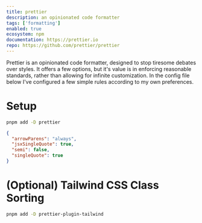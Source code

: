 ```yaml
---
title: prettier
description: an opinionated code formatter
tags: ['formatting']
enabled: true
ecosystem: npm
documentation: https://prettier.io
repo: https://github.com/prettier/prettier
---
```


Prettier is an opinionated code formatter, designed to stop tiresome debates
over styles. It offers a few options, but it's value is in enforcing reasonable
standards, rather than allowing for infinite customization. In the config file
below I've configured a few simple rules according to my own preferences.

# Setup

```bash
pnpm add -D prettier
```

```json title=".prettierrc"
{
  "arrowParens": "always",
  "jsxSingleQuote": true,
  "semi": false,
  "singleQuote": true
}
```

# (Optional) Tailwind CSS Class Sorting

```bash
pnpm add -D prettier-plugin-tailwind
```
